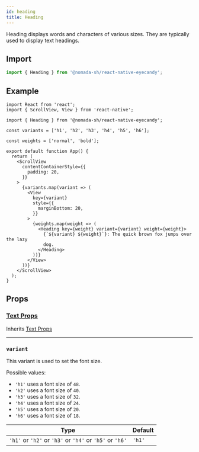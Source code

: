 ```yaml
---
id: heading
title: Heading
---
```


Heading displays words and characters of various sizes. They are typically used to display text headings.

## Import

```jsx
import { Heading } from '@nomada-sh/react-native-eyecandy';
```

## Example

```SnackPlayer name=RN%20Eyecandy%20Heading
import React from 'react';
import { ScrollView, View } from 'react-native';

import { Heading } from '@nomada-sh/react-native-eyecandy';

const variants = ['h1', 'h2', 'h3', 'h4', 'h5', 'h6'];

const weights = ['normal', 'bold'];

export default function App() {
  return (
    <ScrollView
      contentContainerStyle={{
        padding: 20,
      }}
    >
      {variants.map(variant => (
        <View
          key={variant}
          style={{
            marginBottom: 20,
          }}
        >
          {weights.map(weight => (
            <Heading key={weight} variant={variant} weight={weight}>
              {`${variant} ${weight}`}: The quick brown fox jumps over the lazy
              dog.
            </Heading>
          ))}
        </View>
      ))}
    </ScrollView>
  );
}
```

<!-- ![Heading](../assets/components/heading.gif) -->

## Props

### [Text Props](text#props)

Inherits [Text Props](text#props)

---

### `variant`

This variant is used to set the font size.

Possible values:

- `'h1'` uses a font size of `48`.
- `'h2'` uses a font size of `40`.
- `'h3'` uses a font size of `32`.
- `'h4'` uses a font size of `24`.
- `'h5'` uses a font size of `20`.
- `'h6'` uses a font size of `18`.

| Type                                                     | Default |
| -------------------------------------------------------- | ------- |
| `'h1'` or `'h2'` or `'h3'` or `'h4'` or `'h5'` or `'h6'` | `'h1'`  |
